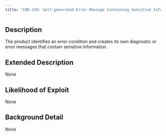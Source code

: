 ```yaml
---
title: "CWE-210: Self-generated Error Message Containing Sensitive Information"
---
```


## Description
The product identifies an error condition and creates its own diagnostic or error messages that contain sensitive information.

## Extended Description
None

## Likelihood of Exploit
None

## Background Detail
None
        
